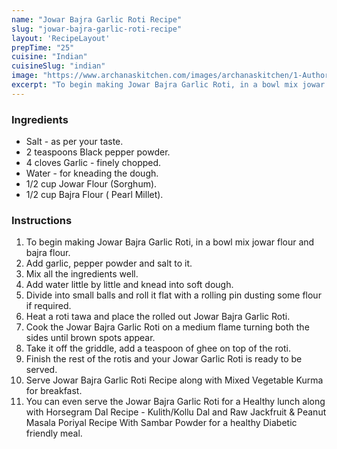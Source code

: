 ---
name: "Jowar Bajra Garlic Roti Recipe"
slug: "jowar-bajra-garlic-roti-recipe"
layout: 'RecipeLayout'
prepTime: "25"
cuisine: "Indian"
cuisineSlug: "indian"
image: "https://www.archanaskitchen.com/images/archanaskitchen/1-Author/swathynandhini/JOWAR_BAJRA_GARLIC_ROTI_1600.jpg"
excerpt: "To begin making Jowar Bajra Garlic Roti, in a bowl mix jowar flour and bajra flour"
---

### Ingredients

- Salt - as per your taste.
- 2 teaspoons Black pepper powder.
- 4 cloves Garlic - finely chopped.
- Water - for kneading the dough.
- 1/2 cup Jowar Flour (Sorghum).
- 1/2 cup Bajra Flour ( Pearl Millet).

### Instructions

1. To begin making Jowar Bajra Garlic Roti, in a bowl mix jowar flour and bajra flour.
1. Add garlic, pepper powder and salt to it.
1. Mix all the ingredients well.
1. Add water little by little and knead into soft dough.
1. Divide into small balls and roll it flat with a rolling pin dusting some flour if required.
1. Heat a roti tawa and place the rolled out Jowar Bajra Garlic Roti.
1. Cook the Jowar Bajra Garlic Roti on a medium flame turning both the sides until brown spots appear.
1. Take it off the griddle, add a teaspoon of ghee on top of the roti.
1. Finish the rest of the rotis and your Jowar Garlic Roti is ready to be served.
1. Serve Jowar Bajra Garlic Roti Recipe along with Mixed Vegetable Kurma for breakfast.
1. You can even serve the Jowar Bajra Garlic Roti for a Healthy lunch along with Horsegram Dal Recipe - Kulith/Kollu Dal and Raw Jackfruit & Peanut Masala Poriyal Recipe With Sambar Powder for a healthy Diabetic friendly meal.

